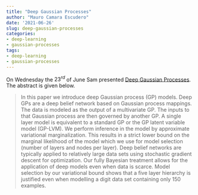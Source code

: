 ```yaml
---
title: "Deep Gaussian Processes"
author: "Mauro Camara Escudero"
date: '2021-06-26'
slug: deep-gaussian-processes
categories:
- deep-learning
- gaussian-processes
tags:
- deep-learning
- gaussian-processes
---
```

On Wednesday the $23^{rd}$ of June Sam presented [Deep Gaussian Processes](http://proceedings.mlr.press/v31/damianou13a.html). The abstract is given below.

> In this paper we introduce deep Gaussian process (GP) models. Deep GPs are a deep belief network based on Gaussian process mappings. The data is modeled as the output of a multivariate GP. The inputs to that Gaussian process are then governed by another GP. A single layer model is equivalent to a standard GP or the GP latent variable model (GP-LVM). We perform inference in the model by approximate variational marginalization. This results in a strict lower bound on the marginal likelihood of the model which we use for model selection (number of layers and nodes per layer). Deep belief networks are typically applied to relatively large data sets using stochastic gradient descent for optimization. Our fully Bayesian treatment allows for the application of deep models even when data is scarce. Model selection by our variational bound shows that a five layer hierarchy is justified even when modelling a digit data set containing only 150 examples.